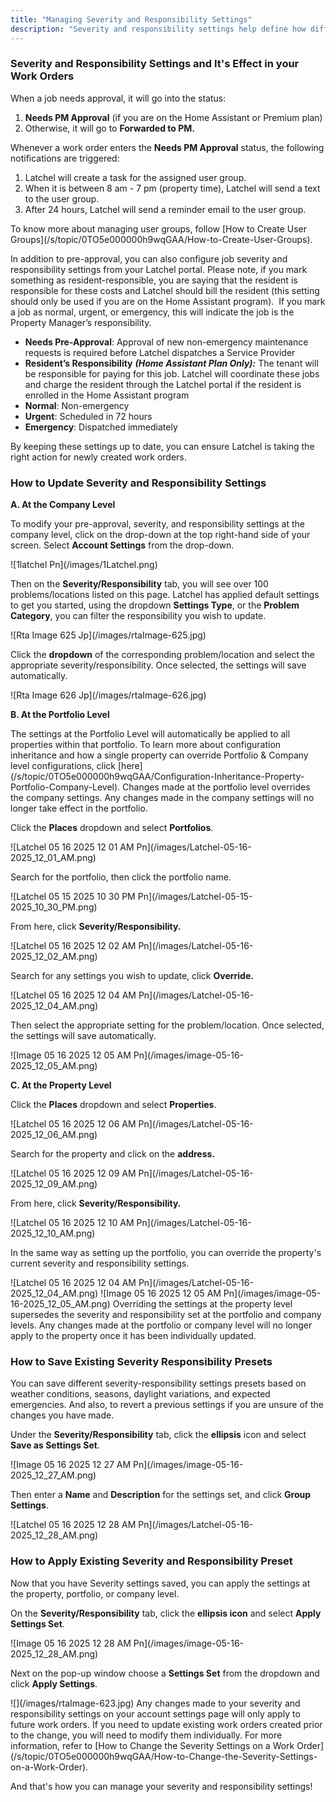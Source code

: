 ```yaml
---
title: "Managing Severity and Responsibility Settings"
description: "Severity and responsibility settings help define how different types of maintenance issues should be handled—whether they require immediate attention and who should take action. This guide explains how to review and adjust these settings to align with your property management preferences."
---
```


### **Severity and Responsibility Settings and It's Effect in your Work Orders**

When a job needs approval, it will go into the status:

1. **Needs PM Approval** (if you are on the Home Assistant or Premium plan)
2. Otherwise, it will go to **Forwarded to PM.**

Whenever a work order enters the **Needs PM Approval** status, the following notifications are triggered:

1. Latchel will create a task for the assigned user group.
2. When it is between 8 am - 7 pm (property time), Latchel will send a text to the user group.
3. After 24 hours, Latchel will send a reminder email to the user group.

<Tip>
  To know more about managing user groups, follow [How to Create User Groups](/s/topic/0TO5e000000h9wqGAA/How-to-Create-User-Groups).
</Tip>

In addition to pre-approval, you can also configure job severity and responsibility settings from your Latchel portal. Please note, if you mark something as resident-responsible, you are saying that the resident is responsible for these costs and Latchel should bill the resident (this setting should only be used if you are on the Home Assistant program).  If you mark a job as normal, urgent, or emergency, this will indicate the job is the Property Manager’s responsibility.

- **Needs Pre-Approval**: Approval of new non-emergency maintenance requests is required before Latchel dispatches a Service Provider
- **Resident’s Responsibility** **_(Home Assistant Plan Only):_** The tenant will be responsible for paying for this job. Latchel will coordinate these jobs and charge the resident through the Latchel portal if the resident is enrolled in the Home Assistant program
- **Normal**: Non-emergency
- **Urgent**: Scheduled in 72 hours
- **Emergency**: Dispatched immediately

By keeping these settings up to date, you can ensure Latchel is taking the right action for newly created work orders.

### **How to Update Severity and Responsibility Settings**

**A. At the Company Level**

To modify your pre-approval, severity, and responsibility settings at the company level, click on the drop-down at the top right-hand side of your screen. Select **Account Settings** from the drop-down.

<Frame>
  ![1latchel Pn](/images/1Latchel.png)
</Frame>

Then on the **Severity/Responsibility** tab, you will see over 100 problems/locations listed on this page. Latchel has applied default settings to get you started, using the dropdown **Settings Type**, or the **Problem Category**, you can filter the responsibility you wish to update.

<Frame>
  ![Rta Image 625 Jp](/images/rtaImage-625.jpg)
</Frame>

Click the **dropdown** of the corresponding problem/location and select the appropriate severity/responsibility. Once selected, the settings will save automatically.

<Frame>
  ![Rta Image 626 Jp](/images/rtaImage-626.jpg)
</Frame>

**B. At the Portfolio Level**

<Note>
  The settings at the Portfolio Level will automatically be applied to all properties within that portfolio. To learn more about configuration inheritance and how a single property can override Portfolio & Company level configurations, click [here](/s/topic/0TO5e000000h9wqGAA/Configuration-Inheritance-Property-Portfolio-Company-Level).
</Note>

<Warning>
  Changes made at the portfolio level overrides the company settings. Any changes made in the company settings will no longer take effect in the portfolio.
</Warning>

Click the **Places** dropdown and select **Portfolios**.

<Frame>
  ![Latchel 05 16 2025 12 01 AM Pn](/images/Latchel-05-16-2025_12_01_AM.png)
</Frame>

Search for the portfolio, then click the portfolio name.

<Frame>
  ![Latchel 05 15 2025 10 30 PM Pn](/images/Latchel-05-15-2025_10_30_PM.png)
</Frame>

From here, click **Severity/Responsibility.**

<Frame>
  ![Latchel 05 16 2025 12 02 AM Pn](/images/Latchel-05-16-2025_12_02_AM.png)
</Frame>

Search for any settings you wish to update, click **Override.**

<Frame>
  ![Latchel 05 16 2025 12 04 AM Pn](/images/Latchel-05-16-2025_12_04_AM.png)
</Frame>

Then select the appropriate setting for the problem/location. Once selected, the settings will save automatically.

<Frame>
  ![Image 05 16 2025 12 05 AM Pn](/images/image-05-16-2025_12_05_AM.png)
</Frame>

**C. At the Property Level**

Click the **Places** dropdown and select **Properties**.

<Frame>
  ![Latchel 05 16 2025 12 06 AM Pn](/images/Latchel-05-16-2025_12_06_AM.png)
</Frame>

Search for the property and click on the **address.**

<Frame>
  ![Latchel 05 16 2025 12 09 AM Pn](/images/Latchel-05-16-2025_12_09_AM.png)
</Frame>

From here, click **Severity/Responsibility.**

<Frame>
  ![Latchel 05 16 2025 12 10 AM Pn](/images/Latchel-05-16-2025_12_10_AM.png)
</Frame>

In the same way as setting up the portfolio, you can override the property's current severity and responsibility settings.

<Frame>
  ![Latchel 05 16 2025 12 04 AM Pn](/images/Latchel-05-16-2025_12_04_AM.png)
</Frame>

<Frame>
  ![Image 05 16 2025 12 05 AM Pn](/images/image-05-16-2025_12_05_AM.png)
</Frame>

<Warning>
  Overriding the settings at the property level supersedes the severity and responsibility set at the portfolio and company levels. Any changes made at the portfolio or company level will no longer apply to the property once it has been individually updated.
</Warning>

### **How to Save Existing Severity Responsibility Presets**

You can save different severity-responsibility settings presets based on weather conditions, seasons, daylight variations, and expected emergencies. And also, to revert a previous settings if you are unsure of the changes you have made.

Under the **Severity/Responsibility** tab, click the **ellipsis** icon and select **Save as Settings Set**.

<Frame>
  ![Image 05 16 2025 12 27 AM Pn](/images/image-05-16-2025_12_27_AM.png)
</Frame>

Then enter a **Name** and **Description** for the settings set, and click **Group Settings**.

<Frame>
  ![Latchel 05 16 2025 12 28 AM Pn](/images/Latchel-05-16-2025_12_28_AM.png)
</Frame>

### **How to Apply Existing Severity and Responsibility Preset**

Now that you have Severity settings saved, you can apply the settings at the property, portfolio, or company level.

On the **Severity/Responsibility** tab, click the **ellipsis icon** and select **Apply Settings Set**.

<Frame>
  ![Image 05 16 2025 12 28 AM Pn](/images/image-05-16-2025_12_28_AM.png)
</Frame>

Next on the pop-up window choose a **Settings Set** from the dropdown and click **Apply Settings**.

<Frame>
  ![](/images/rtaImage-623.jpg)
</Frame>

<Note>
  Any changes made to your severity and responsibility settings on your account settings page will only apply to future work orders. If you need to update existing work orders created prior to the change, you will need to modify them individually. For more information, refer to [How to Change the Severity Settings on a Work Order](/s/topic/0TO5e000000h9wqGAA/How-to-Change-the-Severity-Settings-on-a-Work-Order).
</Note>

And that's how you can manage your severity and responsibility settings\!
